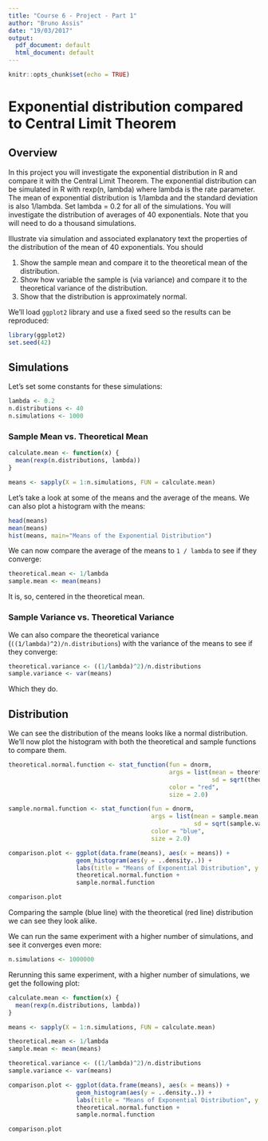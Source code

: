 ```yaml
---
title: "Course 6 - Project - Part 1"
author: "Bruno Assis"
date: "19/03/2017"
output:
  pdf_document: default
  html_document: default
---
```


```r
knitr::opts_chunk$set(echo = TRUE)
```

# Exponential distribution compared to Central Limit Theorem

## Overview

In this project you will investigate the exponential distribution in R and compare it with the Central Limit Theorem. The exponential distribution can be simulated in R with rexp(n, lambda) where lambda is the rate parameter. The mean of exponential distribution is 1/lambda and the standard deviation is also 1/lambda. Set lambda = 0.2 for all of the simulations. You will investigate the distribution of averages of 40 exponentials. Note that you will need to do a thousand simulations.

Illustrate via simulation and associated explanatory text the properties of the distribution of the mean of 40 exponentials. You should

1. Show the sample mean and compare it to the theoretical mean of the distribution.
2. Show how variable the sample is (via variance) and compare it to the theoretical variance of the distribution.
3. Show that the distribution is approximately normal.

We'll load `ggplot2` library and use a fixed seed so the results can be reproduced:
```r
library(ggplot2)
set.seed(42)
```

## Simulations

Let's set some constants for these simulations:

```r
lambda <- 0.2
n.distributions <- 40
n.simulations <- 1000
```

### Sample Mean vs. Theoretical Mean

```r
calculate.mean <- function(x) {
  mean(rexp(n.distributions, lambda))
}

means <- sapply(X = 1:n.simulations, FUN = calculate.mean)
```

Let's take a look at some of the means and the average of the means. We can also plot a histogram with the means:
```r
head(means)
mean(means)
hist(means, main="Means of the Exponential Distribution")
```

We can now compare the average of the means to `1 / lambda` to see if they converge:
```r
theoretical.mean <- 1/lambda
sample.mean <- mean(means)
```

It is, so, centered in the theoretical mean.

### Sample Variance vs. Theoretical Variance

We can also compare the theoretical variance (`((1/lambda)^2)/n.distributions`) with the variance of the means to see if they converge:
```r
theoretical.variance <- ((1/lambda)^2)/n.distributions
sample.variance <- var(means)
```

Which they do.

## Distribution

We can see the distribution of the means looks like a normal distribution. We'll now plot the histogram with both the theoretical and sample functions to compare them.

```r
theoretical.normal.function <- stat_function(fun = dnorm,
                                             args = list(mean = theoretical.mean,
                                                         sd = sqrt(theoretical.variance)),
                                             color = "red",
                                             size = 2.0)

sample.normal.function <- stat_function(fun = dnorm,
                                        args = list(mean = sample.mean,
                                                    sd = sqrt(sample.variance)),
                                        color = "blue",
                                        size = 2.0)

comparison.plot <- ggplot(data.frame(means), aes(x = means)) +
                   geom_histogram(aes(y = ..density..)) +
                   labs(title = "Means of Exponential Distribution", y = "Density") +
                   theoretical.normal.function +
                   sample.normal.function

comparison.plot
```

Comparing the sample (blue line) with the theoretical (red line) distribution we can see they look alike.

We can run the same experiment with a higher number of simulations, and see it converges even more:

```r
n.simulations <- 1000000
```

Rerunning this same experiment, with a higher number of simulations, we get the following plot:
```r
calculate.mean <- function(x) {
  mean(rexp(n.distributions, lambda))
}

means <- sapply(X = 1:n.simulations, FUN = calculate.mean)

theoretical.mean <- 1/lambda
sample.mean <- mean(means)

theoretical.variance <- ((1/lambda)^2)/n.distributions
sample.variance <- var(means)

comparison.plot <- ggplot(data.frame(means), aes(x = means)) +
                   geom_histogram(aes(y = ..density..)) +
                   labs(title = "Means of Exponential Distribution", y = "Density") +
                   theoretical.normal.function +
                   sample.normal.function
```

```r
comparison.plot
```